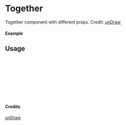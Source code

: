 
<Meta of={Together} title="unDraw/Together" />

# Together

Together component with different props.
Credit: [unDraw](https://undraw.co/illustrations)

#### Example

<Canvas of={Together.Primary} />

## Usage

```ts
import { Together } from "yadl-ui";

const Example = () => {
  return (
      <Together />
  );
};

export default Example;
```

#### Credits
[unDraw](https://undraw.co/illustrations)
